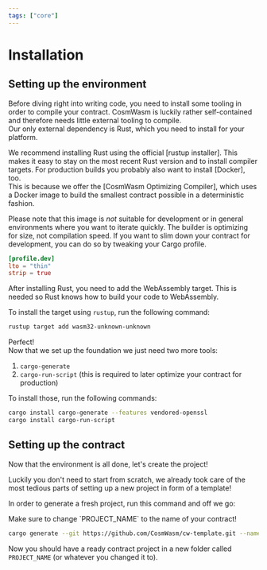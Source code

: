 ```yaml
---
tags: ["core"]
---
```



# Installation

## Setting up the environment

Before diving right into writing code, you need to install some tooling in order
to compile your contract. CosmWasm is luckily rather self-contained and
therefore needs little external tooling to compile.  
Our only external dependency is Rust, which you need to install for your
platform.

<Callout>
  We recommend installing Rust using the official [rustup installer]. This makes
  it easy to stay on the most recent Rust version and to install compiler
  targets.
</Callout>

<Callout>
  For production builds you probably also want to install [Docker], too.
  <br /> This is because we offer the [CosmWasm Optimizing Compiler], which uses
  a Docker image to build the smallest contract possible in a deterministic fashion.

Please note that this image is _not_ suitable for development or in general
environments where you want to iterate quickly. The builder is optimizing for
size, not compilation speed. If you want to slim down your contract for
development, you can do so by tweaking your Cargo profile.

```toml
[profile.dev]
lto = "thin"
strip = true
```

</Callout>

After installing Rust, you need to add the WebAssembly target. This is needed so
Rust knows how to build your code to WebAssembly.

To install the target using `rustup`, run the following command:

```sh
rustup target add wasm32-unknown-unknown
```

Perfect!  
Now that we set up the foundation we just need two more tools:

1. `cargo-generate`
2. `cargo-run-script` (this is required to later optimize your contract for
   production)

To install those, run the following commands:

```sh
cargo install cargo-generate --features vendored-openssl
cargo install cargo-run-script
```

## Setting up the contract

Now that the environment is all done, let's create the project!

Luckily you don't need to start from scratch, we already took care of the most
tedious parts of setting up a new project in form of a template!

In order to generate a fresh project, run this command and off we go:

<Callout>
  Make sure to change `PROJECT_NAME` to the name of your contract!
</Callout>

```sh
cargo generate --git https://github.com/CosmWasm/cw-template.git --name PROJECT_NAME
```

Now you should have a ready contract project in a new folder called
`PROJECT_NAME` (or whatever you changed it to).

[rustup installer]: https://rustup.rs
[Docker]: https://www.docker.com/
[CosmWasm Optimizing Compiler]: https://github.com/CosmWasm/optimizer
